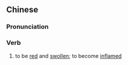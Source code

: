 {{also|红肿}}
==Chinese==
{{zh-forms|s=红肿}}

===Pronunciation===
{{zh-pron
|m=hóngzhǒng
|h=pfs=fùng-chúng
|cat=v
}}

===Verb===
{{zh-verb}}

# to be [[red]] and [[swollen]]; to become [[inflamed]]
